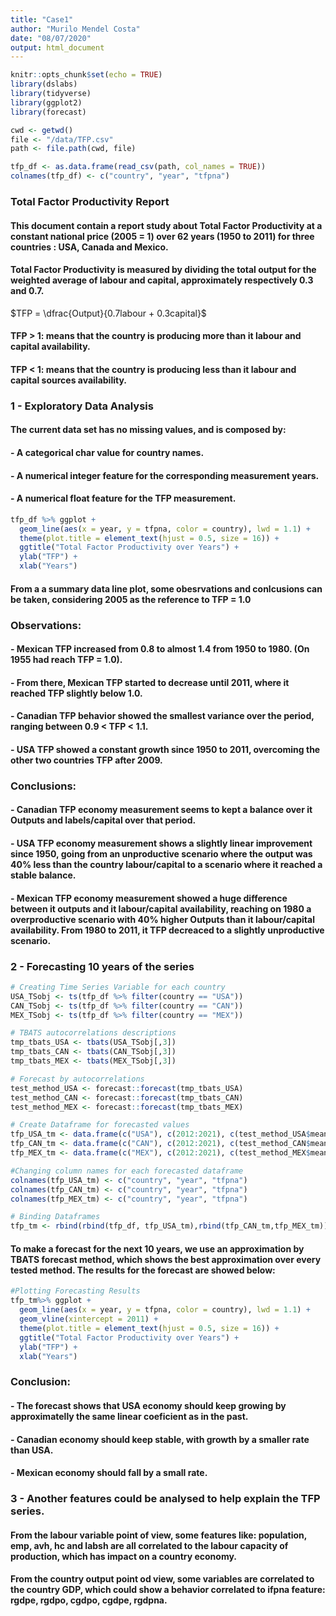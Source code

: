 ---
title: "Case1"
author: "Murilo Mendel Costa"
date: "08/07/2020"
output: html_document
---

```{r setup, include=FALSE}
knitr::opts_chunk$set(echo = TRUE)
library(dslabs)
library(tidyverse)
library(ggplot2)
library(forecast)
```

```{r load_data, include=FALSE}
cwd <- getwd()
file <- "/data/TFP.csv"
path <- file.path(cwd, file)

tfp_df <- as.data.frame(read_csv(path, col_names = TRUE))
colnames(tfp_df) <- c("country", "year", "tfpna")
```

### Total Factor Productivity Report

#### This document contain a report study about Total Factor Productivity at a constant national price (2005 = 1) over 62 years (1950 to 2011) for three countries : USA, Canada and Mexico.
#### Total Factor Productivity is measured by dividing the total output for the weighted average of labour and capital, approximately respectively 0.3 and 0.7.

$TFP = \dfrac{Output}{0.7labour + 0.3capital}$

#### TFP > 1: means that the country is producing more than it labour and capital availability.<br/>
#### TFP < 1: means that the country is producing less than it labour and capital sources availability.<br/>

### 1 - Exploratory Data Analysis

#### The current data set has no missing values, and is composed by:
#### - A categorical char value for country names.
#### - A numerical integer feature for the corresponding measurement years.
#### - A numerical float feature for the TFP measurement.

```{r tfp_plot, echo=FALSE, fig.width=14, fig.height=6}
tfp_df %>% ggplot + 
  geom_line(aes(x = year, y = tfpna, color = country), lwd = 1.1) +
  theme(plot.title = element_text(hjust = 0.5, size = 16)) +
  ggtitle("Total Factor Productivity over Years") +
  ylab("TFP") + 
  xlab("Years")
```

#### From a a summary data line plot, some obesrvations and conlcusions can be taken, considering 2005 as the reference to TFP = 1.0

### Observations:
#### - Mexican TFP increased from 0.8 to almost 1.4 from 1950 to 1980. (On 1955 had reach TFP = 1.0).
#### - From there, Mexican TFP started to decrease until 2011, where it reached TFP slightly below 1.0.
#### - Canadian TFP behavior showed the smallest variance over the period, ranging between 0.9 < TFP < 1.1.
#### - USA TFP showed a constant growth since 1950 to 2011, overcoming the other two countries TFP after 2009.

### Conclusions:
#### - Canadian TFP economy measurement seems to kept a balance over it Outputs and labels/capital over that period.
#### - USA TFP economy measurement shows a slightly linear improvement since 1950, going from an unproductive scenario where the output was 40% less than the country labour/capital to a scenario where it reached a stable balance.
#### - Mexican TFP economy measurement showed a huge difference between it outputs and it labour/capital availability, reaching on 1980 a overproductive scenario with 40% higher Outputs than it labour/capital availability. From 1980 to 2011, it TFP decreaced to a slightly unproductive scenario.

### 2 - Forecasting 10 years of the series

```{r forecast, include=FALSE}
# Creating Time Series Variable for each country
USA_TSobj <- ts(tfp_df %>% filter(country == "USA"))
CAN_TSobj <- ts(tfp_df %>% filter(country == "CAN"))
MEX_TSobj <- ts(tfp_df %>% filter(country == "MEX"))

# TBATS autocorrelations descriptions
tmp_tbats_USA <- tbats(USA_TSobj[,3])
tmp_tbats_CAN <- tbats(CAN_TSobj[,3])
tmp_tbats_MEX <- tbats(MEX_TSobj[,3])

# Forecast by autocorrelations
test_method_USA <- forecast::forecast(tmp_tbats_USA)
test_method_CAN <- forecast::forecast(tmp_tbats_CAN)
test_method_MEX <- forecast::forecast(tmp_tbats_MEX)

# Create Dataframe for forecasted values
tfp_USA_tm <- data.frame(c("USA"), c(2012:2021), c(test_method_USA$mean))
tfp_CAN_tm <- data.frame(c("CAN"), c(2012:2021), c(test_method_CAN$mean))
tfp_MEX_tm <- data.frame(c("MEX"), c(2012:2021), c(test_method_MEX$mean))

#Changing column names for each forecasted dataframe
colnames(tfp_USA_tm) <- c("country", "year", "tfpna")
colnames(tfp_CAN_tm) <- c("country", "year", "tfpna")
colnames(tfp_MEX_tm) <- c("country", "year", "tfpna")

# Binding Dataframes
tfp_tm <- rbind(rbind(tfp_df, tfp_USA_tm),rbind(tfp_CAN_tm,tfp_MEX_tm))

```

#### To make a forecast for the next 10 years, we use an approximation by TBATS forecast method, which shows the best approximation over every tested method. The results for the forecast are showed below:

```{r forecast_plot, echo=FALSE, fig.width=14, fig.height=6}
#Plotting Forecasting Results
tfp_tm%>% ggplot +
  geom_line(aes(x = year, y = tfpna, color = country), lwd = 1.1) +
  geom_vline(xintercept = 2011) +
  theme(plot.title = element_text(hjust = 0.5, size = 16)) +
  ggtitle("Total Factor Productivity over Years") +
  ylab("TFP") + 
  xlab("Years")

```

### Conclusion:
#### - The forecast shows that USA economy should keep growing by approximatelly the same linear coeficient as in the past.
#### - Canadian economy should keep stable, with growth by a smaller rate than USA.
#### - Mexican economy should fall by a small rate.

### 3 - Another features could be analysed to help explain the TFP series.

#### From  the labour variable point of view, some features like: population, emp, avh, hc and labsh are all correlated to the labour capacity of production, which has impact on a country economy.
#### From the country output point od view, some variables are correlated to the country GDP, which could show a behavior correlated to ifpna feature: rgdpe, rgdpo, cgdpo, cgdpe, rgdpna.

